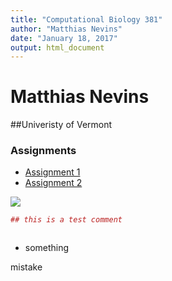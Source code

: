 ```yaml
---
title: "Computational Biology 381"
author: "Matthias Nevins"
date: "January 18, 2017"
output: html_document
---
```


# Matthias Nevins 

##Univeristy of Vermont

### Assignments 

* [Assignment 1](test.html)  
* [Assignment 2](https://www.rstudio.com/wp-content/uploads/2015/02/rmarkdown-cheatsheet.pdf) 

![](frog.jpg)   

```r
## this is a test comment 



```



* something   

mistake 


